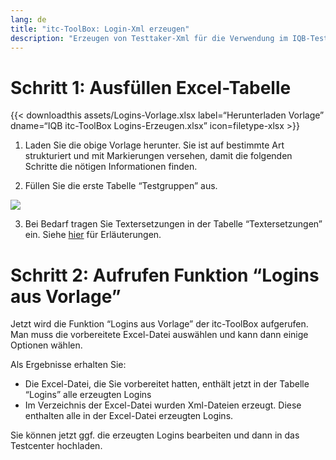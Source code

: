 ```yaml
---
lang: de
title: "itc-ToolBox: Login-Xml erzeugen"
description: "Erzeugen von Testtaker-Xml für die Verwendung im IQB-Testcenter"
---
```


# Schritt 1: Ausfüllen Excel-Tabelle

{{< downloadthis assets/Logins-Vorlage.xlsx label="Herunterladen Vorlage" dname="IQB itc-ToolBox Logins-Erzeugen.xlsx" icon=filetype-xlsx >}}

1. Laden Sie die obige Vorlage herunter. Sie ist auf bestimmte Art strukturiert und mit Markierungen versehen, damit die folgenden Schritte die nötigen Informationen finden.

2. Füllen Sie die erste Tabelle "Testgruppen" aus.

![](assets/generate-logins-1.jpg)

3. Bei Bedarf tragen Sie Textersetzungen in der Tabelle "Textersetzungen" ein. Siehe [hier](/Testcenter/Testinhalte/testtaker-xml.html#angepasste-texte-customtexts) für Erläuterungen.

# Schritt 2: Aufrufen Funktion "Logins aus Vorlage"

Jetzt wird die Funktion "Logins aus Vorlage" der itc-ToolBox aufgerufen. Man muss die vorbereitete Excel-Datei auswählen und kann dann einige Optionen wählen.

Als Ergebnisse erhalten Sie:

* Die Excel-Datei, die Sie vorbereitet hatten, enthält jetzt in der Tabelle "Logins" alle erzeugten Logins
* Im Verzeichnis der Excel-Datei wurden Xml-Dateien erzeugt. Diese enthalten alle in der Excel-Datei erzeugten Logins.

Sie können jetzt ggf. die erzeugten Logins bearbeiten und dann in das Testcenter hochladen.